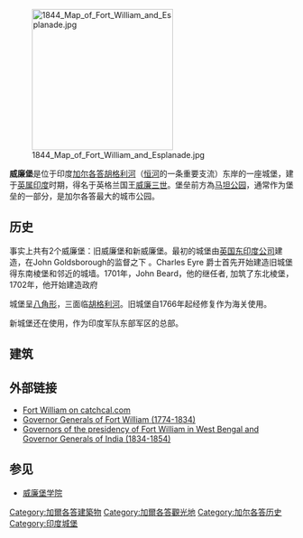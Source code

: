 {{Infobox Military Structure
|name= 威廉堡
|location= [[印度|印度]][[加尔各答|加尔各答]]
|image= [[File:Fortwilliam1828.jpg|300px]]
|caption= Fort William, a view from the inside, c. 1828
|pushpin_map = India
|coordinates = {{coord|22.5577|88.3380|type:landmark|display=inline}}
|type= [[防御工事|防御工事]]
|built= 1696–1702年
|materials=
|used= 1781年至今
|controlledby= [[孟加拉蘇巴|孟加拉蘇巴]]{{small|（1757以前）}}<br>[[不列颠东印度公司|英國東印度公司]]{{small|（1757–1858）}}<br>[[英属印度|英属印度]]{{small|（1858–1947）}}<br>[[印度陸軍|印度陸軍]]{{small|（1947至今）}}
|garrison= {{le|東部軍區司令部 (印度)|Eastern Command (India)|東部軍區司令部}}
|commanders=
|battles= [[普拉西战役|普拉西战役]]
}}
[[Image:1844_Map_of_Fort_William_and_Esplanade.jpg|250px]]

'''威廉堡'''是位于印度[[加尔各答|加尔各答]][[胡格利河|胡格利河]]（[[恒河|恒河]]的一条重要支流）东岸的一座城堡，建于[[英属印度|英属印度]]时期，得名于英格兰国王[[奥兰治亲王威廉三世|威廉三世]]。堡垒前方為[[马坦公园|马坦公园]]，通常作为堡垒的一部分，是加尔各答最大的城市公园。

==历史==
事实上共有2个威廉堡：旧威廉堡和新威廉堡。最初的城堡由[[英国东印度公司|英国东印度公司]]建造，在John Goldsborough的监督之下<!--  after 1696 -->。Charles Eyre 爵士首先开始建造旧城堡得东南棱堡和邻近的城墙。1701年，John Beard，他的继任者, 加筑了东北棱堡，1702年，他开始建造政府<!--  House ('''Factory''') at the center of the fort. The construction of the Old Fort was completed on 1706 AD. Situated 靠近[[胡格利河|胡格利河]]河岸, the original building had two stories and projecting wings. A guard room in the fort became [[加尔各答黑洞|加尔各答黑洞]].

1756年，当时的[[孟加拉|孟加拉]]行政长官, [[Siraj_ud-Daulah|Nawab Siraj Ud Daulah]], 袭击了城堡，占领该市，并将其更名为'''Alinagar'''.孟加拉行政长官, led 英国人建造新的城堡 in the Maidan。新城堡的建筑 was started by [[Robert_Clive|Robert Clive]] in 1758, after [[普拉西战役|普拉西战役]] (which occurred in 1757),完成于1781.建筑花费了大约2 00万英镑。城堡周围地区被清除，成为'''Maidan,加尔各答的肺脏'''. The Maidan 南北长约为3千米，宽约1千米。 -->  

城堡呈[[八角形|八角形]]，三面临[[胡格利河|胡格利河]]。旧城堡自1766年起经修复作为海关使用。<!--It had its original foundations up to the present day [[General_Post_Office,_Kolkata|Kolkata General Post Office]].-->

新城堡还在使用，作为印度军队东部军区的总部。
<!-- ===Presidency of Fort William===
{{Main|Bengal Presidency}} -->
==建筑==
<!-- 城堡 is built of 砖 and mortar in the shape of an irregular octagon surrounding 5 square km. 5 sides of the octagonal fort look landward and 3 sides towards the river. The fort is surrounded by a [[护城河|护城河]] 9 meter deep and 15米 broad which can be flooded in times of emergency. There are a total of 6 gates - Chowringhee, Plassey Calcutta, Water Gate St Georges and the Treasury Gate. -->

==外部链接==
*[http://www.catchcal.com/kaleidoscope/places_to_visit/fort_william.asp Fort William on catchcal.com]{{Wayback|url=http://www.catchcal.com/kaleidoscope/places_to_visit/fort_william.asp |date=20081002042551 }}
*[https://web.archive.org/web/20070927190717/http://rajbhavankolkata.gov.in/html/governors03.htm Governor Generals of Fort William (1774-1834)]
*[https://web.archive.org/web/20070124181939/http://rajbhavankolkata.gov.in/html/governors04.htm Governors of the presidency of Fort William in West Bengal and Governor Generals of India (1834-1854)]

==参见==
* [[威廉堡学院|威廉堡学院]]

[[Category:加爾各答建築物|Category:加爾各答建築物]]
[[Category:加爾各答觀光地|Category:加爾各答觀光地]]
[[Category:加尔各答历史|Category:加尔各答历史]]
[[Category:印度城堡|Category:印度城堡]]